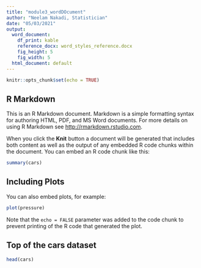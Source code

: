 ```yaml
---
title: "module3_wordDOcument"
author: "Neelam Nakadi, Statistician"
date: "05/03/2021"
output:
  word_document: 
    df_print: kable
    reference_docx: word_styles_reference.docx
    fig_height: 5
    fig_width: 5
  html_document: default
---
```


```r
knitr::opts_chunk$set(echo = TRUE)
```

## R Markdown

This is an R Markdown document. Markdown is a simple formatting syntax for authoring HTML, PDF, and MS Word documents. For more details on using R Markdown see <http://rmarkdown.rstudio.com>.

When you click the **Knit** button a document will be generated that includes both content as well as the output of any embedded R code chunks within the document. You can embed an R code chunk like this:

```r
summary(cars)
```

## Including Plots

You can also embed plots, for example:

```r
plot(pressure)
```

Note that the `echo = FALSE` parameter was added to the code chunk to prevent printing of the R code that generated the plot.

## Top of the cars dataset
```r
head(cars)
```


